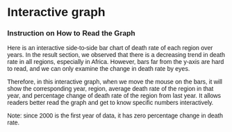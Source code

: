 # Interactive graph

### Instruction on How to Read the Graph

Here is an interactive side-to-side bar chart of death rate of each region over years. In the result section, we observed that there is a decreasing trend in death rate in all regions, especially in Africa. However, bars far from the y-axis are hard to read, and we can only examine the change in death rate by eyes.

Therefore, in this interactive graph, when we move the mouse on the bars, it will show the corresponding year, region, average death rate of the region in that year, and percentage change of death rate of the region from last year. It allows readers better read the graph and get to know specific numbers interactively.

Note: since 2000 is the first year of data, it has zero percentage change in death rate.

```{=html}
<style>
  * {
    font-family: sans-serif;
  }
</style>
```
::: {#plot}
:::

```{=html}
<script src="https://cdn.jsdelivr.net/npm/d3@7"></script>
```
```{=html}
<script src="scripts/myscript.js"></script>
```

